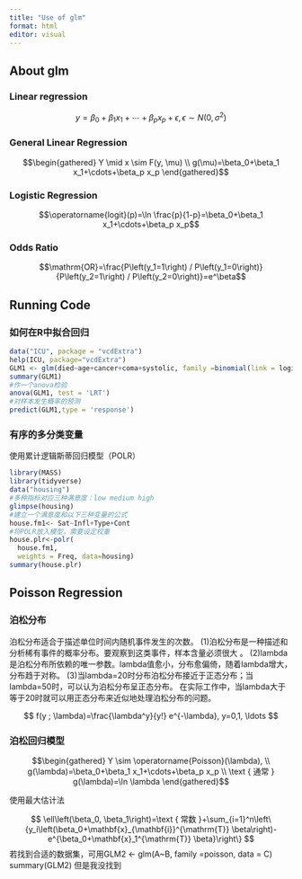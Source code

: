 ```yaml
---
title: "Use of glm"
format: html
editor: visual
---
```


## About glm
###  Linear regression
$$y=\beta_0+\beta_1 x_1+\cdots+\beta_p x_p+\epsilon, \epsilon \sim N\left(0, 
\sigma^2\right)$$
 
### General Linear Regression
$$\begin{gathered}
Y \mid x \sim F(y, \mu) \\
g(\mu)=\beta_0+\beta_1 x_1+\cdots+\beta_p x_p
\end{gathered}$$

### Logistic Regression
$$\operatorname{logit}(p)=\ln \frac{p}{1-p}=\beta_0+\beta_1 x_1+\cdots+\beta_p x_p$$

### Odds Ratio
$$\mathrm{OR}=\frac{P\left(y_1=1\right) / P\left(y_1=0\right)}{P\left(y_2=1\right) / P\left(y_2=0\right)}=e^\beta$$








## Running Code

### 如何在R中拟合回归

```r
data("ICU", package = "vcdExtra")
help(ICU, package="vcdExtra")
GLM1 <- glm(died~age+cancer+coma+systolic, family =binomial(link = logit), data = ICU)
summary(GLM1)
#作一个anova检验  
anova(GLM1, test = 'LRT')
#对样本发生概率的预测 
predict(GLM1,type = 'response')
```

### 有序的多分类变量

使用累计逻辑斯蒂回归模型（POLR）

```r
library(MASS)
library(tidyverse)
data("housing")
#多种指标对应三种满意度：low medium high
glimpse(housing)
#建立一个满意度和以下三种变量的公式
house.fm1<- Sat~Infl+Type+Cont
#将POLR放入模型，需要设定权重
house.plr<-polr(
  house.fm1,
  weights = Freq, data=housing)
summary(house.plr)
```


## Poisson Regression

### 泊松分布
泊松分布适合于描述单位时间内随机事件发生的次数。
(1)泊松分布是一种描述和分析稀有事件的概率分布。要观察到这类事件，样本含量必须很大 。 
(2)lambda是泊松分布所依赖的唯一参数。lambda值愈小，分布愈偏倚，随着lambda增大，分布趋于对称。 
(3)当lambda=20时分布泊松分布接近于正态分布；当lambda=50时，可以认为泊松分布呈正态分布。 在实际工作中，当lambda大于等于20时就可以用正态分布来近似地处理泊松分布的问题。 

$$
f(y ; \lambda)=\frac{\lambda^y}{y!} e^{-\lambda}, y=0,1, \ldots
$$

### 泊松回归模型

$$\begin{gathered}
Y \sim \operatorname{Poisson}(\lambda), \\
g(\lambda)=\beta_0+\beta_1 x_1+\cdots+\beta_p x_p \\
\text { 通常 } g(\lambda)=\ln \lambda
\end{gathered}$$

使用最大估计法

$$
\ell\left(\beta_0, \beta_1\right)=\text { 常数 }+\sum_{i=1}^n\left\{y_i\left(\beta_0+\mathbf{x}_{\mathbf{i}}^{\mathrm{T}} \beta\right)-e^{\beta_0+\mathbf{x}_1^{\mathrm{T}} \beta}\right\}
$$
若找到合适的数据集，可用GLM2 <- glm(A~B, family =poisson, data = C)
summary(GLM2)
但是我没找到










